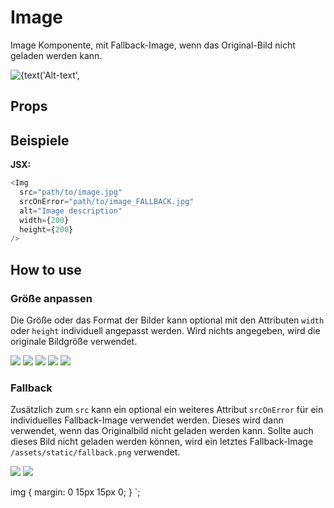 


<Meta title="Atoms/Img" component={Img} decorators={[withKnobs]} />

# Image

Image Komponente, mit Fallback-Image, wenn das Original-Bild nicht geladen werden kann.

<Preview>
  <Story name="Default MDX">
    <Img
      src={DemoImage}
      srcOnError={DemoImageFallback}
      width={text('Width', 300)}
      height={text('Height', 200)}
      alt={text('Alt-text', 'Image description')}
    />
  </Story>
</Preview>

## Props

<Props of={Img} />

## Beispiele

**JSX:**

```javascript
<Img
  src="path/to/image.jpg"
  srcOnError="path/to/image_FALLBACK.jpg"
  alt="Image description"
  width={200}
  height={200}
/>
```

## How to use

### Größe anpassen

Die Größe oder das Format der Bilder kann optional mit den Attributen `width` oder `height` individuell angepasst werden. Wird nichts angegeben, wird die originale Bildgröße verwendet.

<Story name="Größe anpassen">
  <StyledImgStoryContainer>
    <Img src={DemoImage} width={200} />
    <Img src={DemoImage} width={150} />
    <Img src={DemoImage} width={100} />
    <Img src={DemoImage} width={80} />
    <Img src={DemoImage} width={60} />
  </StyledImgStoryContainer>
</Story>

### Fallback

Zusätzlich zum `src` kann ein optional ein weiteres Attribut `srcOnError` für ein individuelles Fallback-Image verwendet werden. Dieses wird dann verwendet, wenn das Originalbild nicht geladen werden kann. Sollte auch dieses Bild nicht geladen werden können, wird ein letztes Fallback-Image `/assets/static/fallback.png` verwendet.

<Story name="Fallback">
  <StyledImgStoryContainer>
    <Img src={DemoImage} srcOnError={DemoImageFallback} width={200} />
    <Img src={DemoImage} width={150} />
  </StyledImgStoryContainer>
</Story>

  img {
    margin: 0 15px 15px 0;
  }
`;
